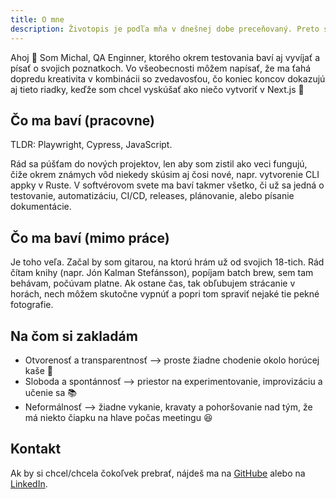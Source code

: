 ```yaml
---
title: O mne
description: Životopis je podľa mňa v dnešnej dobe preceňovaný. Preto som sa rozhodol, že ho nenájdete na tejto stránke. Namiesto toho sa dozviete, čo ma baví, čo robím a čo som za človeka.
---
```


Ahoj 👋 Som Michal, QA Enginner, ktorého okrem testovania baví aj vyvíjať a písať o svojich poznatkoch. Vo všeobecnosti môžem napísať, že ma ťahá dopredu kreativita v kombinácii so zvedavosťou, čo koniec koncov dokazujú aj tieto riadky, keďže som chcel vyskúšať ako niečo vytvoriť v Next.js 🚀


## Čo ma baví (pracovne)

TLDR: Playwright, Cypress, JavaScript. 

Rád sa púšťam do nových projektov, len aby som zistil ako veci fungujú, čiže okrem známych vôd niekedy skúsim aj čosi nové, napr. vytvorenie CLI appky v Ruste. V softvérovom svete ma baví takmer všetko, či už sa jedná o testovanie, automatizáciu, CI/CD, releases, plánovanie, alebo písanie dokumentácie.


## Čo ma baví (mimo práce)

Je toho veľa. Začal by som gitarou, na ktorú hrám už od svojich 18-tich. Rád čítam knihy (napr. Jón Kalman Stefánsson), popíjam batch brew, sem tam behávam, počúvam platne. Ak ostane čas, tak obľubujem strácanie v horách, nech môžem skutočne vypnúť a popri tom spraviť nejaké tie pekné fotografie.  

## Na čom si zakladám

- Otvorenosť a transparentnosť --> proste žiadne chodenie okolo horúcej kaše 🙂
- Sloboda a spontánnosť --> priestor na experimentovanie, improvizáciu a učenie sa 📚
- Neformálnosť --> žiadne vykanie, kravaty a pohoršovanie nad tým, že má niekto čiapku na hlave počas meetingu 😆


## Kontakt
Ak by si chcel/chcela čokoľvek prebrať, nájdeš ma na [GitHube](https://github.com/michallbanas) alebo na [LinkedIn](https://www.linkedin.com/in/michall-banas/). 